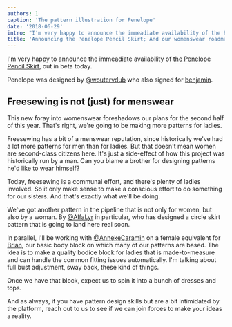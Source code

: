 ```yaml
---
authors: 1
caption: 'The pattern illustration for Penelope'
date: '2018-06-29'
intro: "I'm very happy to announce the immeadiate availability of the Penelope Pencil Skirt , out in beta today."
title: 'Announcing the Penelope Pencil Skirt; And our womenswear roadmap'
---
```


I'm very happy to announce the immeadiate availability of
[the Penelope Pencil Skirt](/designs/penelope), out in beta today.

<!-- truncate -->

Penelope was designed by [@woutervdub](/users/woutervdub) who also signed for
[benjamin](/designs/benjamin).

## Freesewing is not (just) for menswear

This new foray into womenswear foreshadows our plans for the second half of
this year. That's right, we're going to be making more patterns for ladies.

Freesewing has a bit of a menswear reputation, since historically we've had a
lot more patterns for men than for ladies. But that doesn't mean women are
second-class citizens here. It's just a side-effect of how this project was
historically run by a man. Can you blame a brother for designing patterns he'd
like to wear himself?

Today, freesewing is a communal effort, and there's plenty of ladies involved.
So it only make sense to make a conscious effort to do something for our
sisters. And that's exactly what we'll be doing.

We've got another pattern in the pipeline that is not only for women, but also
by a woman. By [@AlfaLyr](/users/alfalyr) in particular, who has designed a
circle skirt pattern that is going to land here real soon.

In parallel, I'll be working with [@AnnekeCaramin](/users/annekecaramin) on a
female equivalent for [Brian](/designs/brian), our basic body block on which
many of our patterns are based. The idea is to make a quality bodice block for
ladies that is made-to-measure and can handle the common fitting issues
automatically. I'm talking about full bust adjustment, sway back, these kind of
things.

Once we have that block, expect us to spin it into a bunch of dresses and tops.

And as always, if you have pattern design skills but are a bit intimidated by
the platform, reach out to us to see if we can join forces to make your ideas a
reality.
